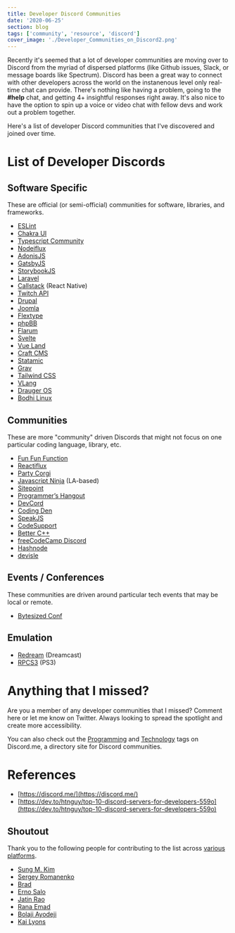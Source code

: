 ```yaml
---
title: Developer Discord Communities
date: '2020-06-25'
section: blog
tags: ['community', 'resource', 'discord']
cover_image: './Developer_Communities_on_Discord2.png'
---
```


Recently it's seemed that a lot of developer communities are moving over to Discord from the myriad of dispersed platforms (like Github issues, Slack, or message boards like Spectrum). Discord has been a great way to connect with other developers across the world on the instanenous level only real-time chat can provide. There's nothing like having a problem, going to the **#help** chat, and getting 4+ insightful responses right away. It's also nice to have the option to spin up a voice or video chat with fellow devs and work out a problem together.

Here's a list of developer Discord communities that I've discovered and joined over time.

# List of Developer Discords

## Software Specific

These are official (or semi-official) communities for software, libraries, and frameworks.

- [ESLint](https://discord.com/invite/8szcydm)
- [Chakra UI](https://discord.gg/tfmdyM)
- [Typescript Community](https://discord.gg/hnQ9u6)
- [Nodeiflux](https://discord.gg/2hBeGU)
- [AdonisJS](https://discord.gg/vDcEjq6?)
- [GatsbyJS](https://discord.gg/8USXa7)
- [StorybookJS](https://discord.gg/WwhSSR)
- [Laravel](https://discord.gg/UHe66C)
- [Callstack](https://discord.gg/Q263gu) (React Native)
- [Twitch API](https://discord.me/twitch-api)
- [Drupal](https://discord.me/drupal)
- [Joomla](https://discord.me/joomla)
- [Flextype](https://flextype.org/en/discord)
- [phpBB](https://discord.gg/y6kjMdA)
- [Flarum](https://flarum.org/discord/)
- [Svelte](https://svelte.dev/chat)
- [Vue Land](https://chat.vuejs.org/)
- [Craft CMS](https://craftcms.com/discord)
- [Statamic](https://statamic.com/discord)
- [Grav](https://chat.getgrav.org/)
- [Tailwind CSS](https://discord.gg/w9ht7c)
- [VLang](https://discord.com/invite/vlang)
- [Drauger OS](https://discord.com/invite/gF5RG96)
- [Bodhi Linux](https://discord.com/invite/DWQ3Mkp)

## Communities

These are more "community" driven Discords that might not focus on one particular coding language, library, etc.

- [Fun Fun Function](https://funfun.chat)
- [Reactiflux](https://discord.gg/RT69kk)
- [Party Corgi](https://discord.gg/partycorgi)
- [Javascript Ninja](https://discord.gg/SfXuaS) (LA-based)
- [Sitepoint](https://discord.gg/nXbpCY)
- [Programmer’s Hangout](https://discord.me/coding)
- [DevCord](https://discord.me/devcord)
- [Coding Den](https://discord.com/invite/code)
- [SpeakJS](https://discord.me/speakjs)
- [CodeSupport](https://discord.com/invite/NDQAH4)
- [Better C++](https://discord.me/bettercpp)
- [freeCodeCamp Discord](https://discord.com/invite/KVUmVXA)
- [Hashnode](https://discord.com/invite/AfS5j6u)
- [devisle](https://discord.gg/MSTQKRE)

## Events / Conferences

These communities are driven around particular tech events that may be local or remote.

- [Bytesized Conf](https://discord.gg/yZAXkS)

## Emulation

- [Redream](https://discord.gg/dYvgPa) (Dreamcast)
- [RPCS3](https://discord.me/RPCS3) (PS3)

# Anything that I missed?

Are you a member of any developer communities that I missed? Comment here or let me know on Twitter. Always looking to spread the spotlight and create more accessibility.

You can also check out the [Programming](https://discord.me/servers/category/programming) and [Technology](https://discord.me/servers/category/technology) tags on Discord.me, a directory site for Discord communities.

# References

- [https://discord.me/](https://discord.me/)
- [https://dev.to/htnguy/top-10-discord-servers-for-developers-559o](https://dev.to/htnguy/top-10-discord-servers-for-developers-559o)

## Shoutout

Thank you to the following people for contributing to the list across [various](https://dev.to/whoisryosuke/developer-discord-communities-o68) [platforms](https://hashnode.com/post/developer-discord-communities-ckbv4twpl008jf6s14hac6w63).

- [Sung M. Kim](https://dev.to/dance2die)
- [Sergey Romanenko](https://dev.to/awilum)
- [Brad](https://dev.to/bradtaniguchi)
- [Erno Salo](https://dev.to/endormi)
- [Jatin Rao](https://hashnode.com/@jatinrao)
- [Rana Emad](https://hashnode.com/@RanaEmad)
- [Bolaji Ayodeji](https://hashnode.com/@bolajiayodeji)
- [Kai Lyons](https://dev.to/kailyons)
